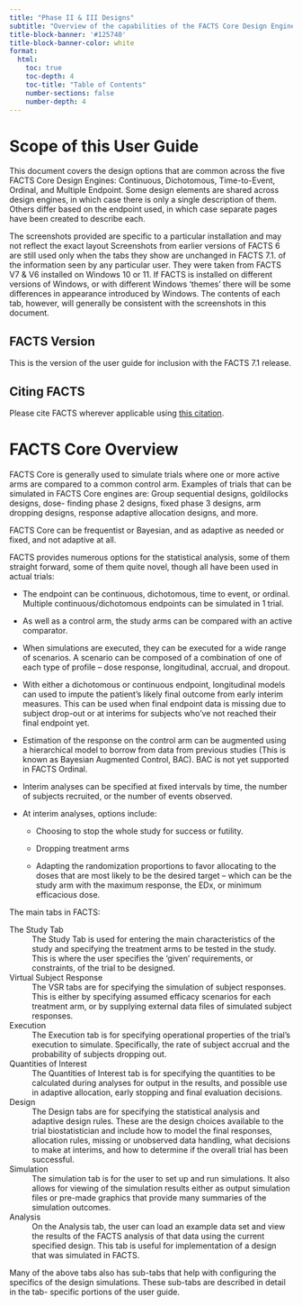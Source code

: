 ```yaml
---
title: "Phase II & III Designs"
subtitle: "Overview of the capabilities of the FACTS Core Design Engine."
title-block-banner: '#125740'
title-block-banner-color: white
format:
  html:
    toc: true
    toc-depth: 4
    toc-title: "Table of Contents"
    number-sections: false
    number-depth: 4
---
```


# Scope of this User Guide

This document covers the design options that are common across the five FACTS Core Design Engines: Continuous, Dichotomous, Time-to-Event, Ordinal, and Multiple Endpoint. Some design elements are shared across design engines, in which case there is only a single description of them. Others differ based on the endpoint used, in which case separate pages have been created to describe each.

The screenshots provided are specific to a particular installation and <span class="custom-tooltip"> may not reflect the exact layout <span class="tooltip-text">Screenshots from earlier versions of FACTS 6 are still used only when the tabs they show are unchanged in FACTS 7.1.</span> </span> of the information seen by any particular user. They were taken from FACTS V7 & V6 installed on Windows 10 or 11. If FACTS is installed on different versions of Windows, or with different Windows ‘themes’ there will be some differences in appearance introduced by Windows. The contents of each tab, however, will generally be consistent with the screenshots in this document.

## FACTS Version

This is the version of the user guide for inclusion with the FACTS 7.1 release.

## Citing FACTS

Please cite FACTS wherever applicable using [this citation](../../../../introduction/citation.qmd).

# FACTS Core Overview

FACTS Core is generally used to simulate trials where one or more active arms
are compared to a common control arm. Examples of trials that can be simulated
in FACTS Core engines are: Group sequential designs, goldilocks designs, dose-
finding phase 2 designs, fixed phase 3 designs, arm dropping designs, response
adaptive allocation designs, and more.

FACTS Core can be frequentist or Bayesian, and as adaptive as needed or fixed,
and not adaptive at all.

FACTS provides numerous options for the statistical analysis, some of
them straight forward, some of them quite novel, though all have been
used in actual trials:

-   The endpoint can be continuous, dichotomous, time to event, or ordinal. Multiple
    continuous/dichotomous endpoints can be simulated in 1 trial.

-   As well as a control arm, the study arms can be compared with an
    active comparator.

-   When simulations are executed, they can be executed for a wide range of
    scenarios. A scenario can be composed of a combination of one of each
    type of profile – dose response, longitudinal, accrual, and dropout.

-   With either a dichotomous or continuous endpoint, longitudinal
    models can used to impute the patient’s likely final outcome from
    early interim measures. This can be used when final endpoint data is
    missing due to subject drop-out or at interims for subjects who’ve
    not reached their final endpoint yet.

-   Estimation of the response on the control arm can be augmented using
    a hierarchical model to borrow from data from previous studies (This
    is known as Bayesian Augmented Control, BAC).  BAC is not yet supported 
    in FACTS Ordinal.

-   Interim analyses can be specified at fixed intervals by time, the number of
    subjects recruited, or the number of events observed.

-   At interim analyses, options include:

    -   Choosing to stop the whole study for success or futility.

    -   Dropping treatment arms

    -   Adapting the randomization proportions to favor allocating to
        the doses that are most likely to be the desired target – which
        can be the study arm with the maximum response, the EDx, or
        minimum efficacious dose.

The main tabs in FACTS:

The Study Tab
: The Study Tab is used for entering the main characteristics of the
study and specifying the treatment arms to be tested in the study.
This is where the user specifies the 'given' requirements, or
constraints, of the trial to be designed.

Virtual Subject Response
: The VSR tabs are for specifying the simulation
of subject responses. This is either by specifying assumed efficacy scenarios
for each treatment arm, or by supplying external data files
of simulated subject responses.

Execution
: The Execution tab is for specifying operational properties of the trial's
execution to simulate. Specifically, the rate of subject accrual and
the probability of subjects dropping out.

Quantities of Interest
: The Quantities of Interest tab is for specifying the quantities to
be calculated during analyses for output in the results, and
possible use in adaptive allocation, early stopping and final
evaluation decisions.

Design
: The Design tabs are for specifying the statistical analysis and adaptive
design rules. These are the design choices available to the trial
biostatistician and include how to model the final responses, allocation rules,
missing or unobserved data handling, what decisions to
make at interims, and how to determine if the overall trial has been
successful.

Simulation
: The simulation tab is for the user to set up and run simulations. It also
allows for viewing of the simulation results either as output simulation files
or pre-made graphics that provide many summaries of the simulation outcomes.

Analysis
: On the Analysis tab, the user can load an example data set and view
the results of the FACTS analysis of that data using the current
specified design. This tab is useful for implementation of a design that was
simulated in FACTS.

Many of the above tabs also has sub-tabs that help with configuring the specifics
of the design simulations. These sub-tabs are described in detail in the tab-
specific portions of the user guide.
